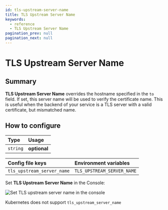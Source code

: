 ```yaml
---
id: tls-upstream-server-name
title: TLS Upstream Server Name
keywords:
  - reference
  - TLS Upstream Server Name
pagination_prev: null
pagination_next: null
---
```



# TLS Upstream Server Name

## Summary

**TLS Upstream Server Name** overrides the hostname specified in the `to` field. If set, this server name will be used to verify the certificate name. This is useful when the backend of your service is a TLS server with a valid certificate, but mismatched name.

## How to configure

| **Type** | **Usage** |
| :--- | :--- |
| `string` | **optional** |

<Tabs>
<TabItem value="Core" label="Core">

| **Config file keys** | **Environment variables** |
| :--- | :--- |
| `tls_upstream_server_name` | `TLS_UPSTREAM_SERVER_NAME` |

</TabItem>
<TabItem value="Enterprise" label="Enterprise">

Set **TLS Upstream Server Name** in the Console:

![Set TLS upstream server name in the console](../img/routes/tls/route-tls-settings.png)

</TabItem>
<TabItem value="Kubernetes" label="Kubernetes">

Kubernetes does not support `tls_upstream_server_name`

</TabItem>
</Tabs>
